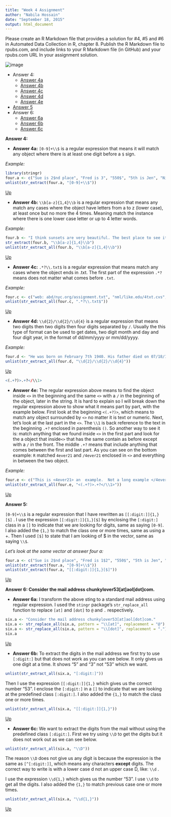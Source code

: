```yaml
---
title: "Week 4 Assignment"
author: "Nabila Hossain"
date: "September 18, 2015"
output: html_document
---
```


   
Please create an R Markdown file that provides a solution for #4, #5 and #6 in Automated Data Collection in R, chapter 8.  Publish the R Markdown file to rpubs.com, and include links to your R Markdown file (in GitHub) and your rpubs.com URL In your assignment solution.

![image](https://raw.githubusercontent.com/nabilahossain/Image/master/IS607Week4Assignment.jpg)<a name="A"/>

* Answer 4:
     * [Answer 4a](#1a)
     * [Answer 4b](#1b)
     * [Answer 4c](#1c)
     * [Answer 4d](#1d)
     * [Answer 4e](#1e)  
* [Answer 5](#2)
* Answer 6:
     * [Answer 6a](#3a)
     * [Answer 6b](#3b)
     * [Answer 6c](#3c)


__Answer 4:__  

 * <a name="1a"/> __Answer 4a:__ `[0-9]+\\$` is a regular expression that means it will match any object where there is at least one digit before a `$` sign.

_Example:_
```r
library(stringr)
four.a <- c("Sue is 2$nd place", "Fred is 3", "550$", "5th is Jen", "Nile is number$ 9")
unlist(str_extract(four.a, "[0-9]+\\$"))
```


[Up](#A)

* <a name="1b"/> __Answer 4b:__ `\\b[a-z]{1,4}\\b` is a regular expression that means any match any cases where the object have letters from a to z (lower case), at least once but no more the 4 times. Meaning match the instance where there is one lower case letter or up to 4 letter words.

_Example:_
```r
four.b <- "I think sunsets are very beautiful. The best place to see it is near a body of water."
str_extract(four.b, "\\b[a-z]{1,4}\\b")
unlist(str_extract_all(four.b, "\\b[a-z]{1,4}\\b"))
```

[Up](#A)

* <a name="1c"/> __Answer 4c:__ `.*?\\.txt$` is a regular expression that means match any cases where the object ends in .txt. The first part of the expression `.*?` means does not matter what comes before `.txt`.

_Example:_
```r
four.c <- c("web: abd/nyc.org/assignment.txt", "nml/like.edu/4txt.cvs", "cdn/fyc.com/four.txt")
unlist(str_extract_all(four.c, ".*?\\.txt$")) 
```


[Up](#A)

*  <a name="1d"/> __Answer 4d:__ `\\d{2}/\\d{2}/\\d{4}` is a regular expression that means two digits then two digits then four digits separated by `/`. Usually the this type of format can be used to get dates, two digit month and day and four digit year, in the format of dd/mm/yyyy or mm/dd/yyyy.

_Example:_
```r
four.d <- "He was born on February 7th 1940. His father died on 07/18/1953. At the Age of 13/14 he had to drop out to school and start work. He had his first child on 01/06/1966. He boarded the ship on 12/24/1968."
unlist(str_extract_all(four.d, "\\d{2}/\\d{2}/\\d{4}"))
```



[Up](#A)

```r
<(.+?)>.+?</\\1>
```

* <a name="1e"/> __Answer 4e:__ The regular expression above means to find the object inside `<>` in the beginning and the same `<>` with a `/` in the beginning of the object, later in the string. It is hard to explain so I will break down the regular expression above to show what it means part by part, with the example below. First look at the beginning `<(.+?)>`, which means to match any object surrounded by `<>` no matter it is text or numeric. Next, let's look at the last part in the `<>`. The `\\1` is back reference to the text in the beginning `.+?` enclosed in parenthesis `()`. So another way to see it is: match anything that we found inside `<>` in the first part and look for the a object that inside`<>` that has the same contain as before except with a `/` in the front. The middle `.+?` means that include anything that comes between the first and last part. As you can see on the bottom example: `R` matched `4ever21` and `/4ever21` enclosed in `<>` and everything in between the two object.


_Example:_

```r
four.e <- c("This is <4ever21> an  example.  Not a long example </4ever21>. Very small example.")
unlist(str_extract_all(four.e, "<(.+?)>.+?</\\1>"))
```


[Up](#A)

__Answer 5:__
  
 <a name="2"/> `[0-9]+\\$` is a regular expression that I have rewritten as `[[:digit:]]{1,}[$]` . I use the expression `[[:digit:]]{1,}[$]` by enclosing the `[:digit:]` class in a `[]` to indicate  that we are looking for digits, same as saying `[0-9]`. I also added the `{1,}` to match the class one or more times, same as using a +. Then I used `[$]` to state that I am looking of $ in the vector, same as saying `\\$`.

_Let's look at the same vector at answer four a:_
```r
four.a <- c("Sue is 2$nd place", "Fred is 1$2", "550$", "5th is Jen", "Nile is number$ 9")
unlist(str_extract(four.a, "[0-9]+\\$"))
unlist(str_extract(four.a, "[[:digit:]]{1,}[$]")) 
```


[Up](#A)

__Answer 6: Consider the mail address chunkylover53[at]aol[dot]com.__  

 * <a name="3a"/> __Answer 6a:__ I transform the above sting to a standard mail address using regular expression. I used the `stingr` package's `str_replace_all` function to replace `[at]` and `[dot]` to `@` and `.` respectively.

```r
six.a <- "Consider the mail address chunkylover53[at]aol[dot]com."
six.a <- str_replace_all(six.a, pattern = "\\[at]", replacement = "@")
six.a <- str_replace_all(six.a, pattern = "\\[dot]", replacement = ".")
six.a
```


[Up](#A)

* <a name="3b"/> __Answer 6b:__ To extract the digits in the mail address we first try to use `[:digit:]` but that does not work as you can see below. It only gives us one digit at a time. It shows "5" and "3" not "53" which we want.

```r
unlist(str_extract_all(six.a, "[:digit:]"))
```


Then I use the expression `[[:digit:]]{1,}` which gives us the correct number "53". I enclose the `[:digit:]` in a `[]` to indicate that we are looking at the predefined class `[:digit:]`. I also added the `{1,}` to match the class one or more times.

```r
unlist(str_extract_all(six.a, "[[:digit:]]{1,}"))
```


[Up](#A)

* <a name="3c"/> __Answer 6c:__ We want to extract the digits from the mail without using the predefined class `[:digit:]`. First we try using `\\D` to get the digits but it does not work out as we can see below.

```r
unlist(str_extract_all(six.a, "\\D"))
```

The reason `\\D` does not give us any digit is because the expression is the same as `[^[:digit:]]`, which means any characters __except__ digits. The correct way to write is with a lower case d not an upper case D, like: `\\d` . 

I use the expression `\\d{1,}` which gives us the number "53". I use `\\d` to get all the digits. I also added the `{1,}` to match previous case one or more times.

```r
unlist(str_extract_all(six.a, "\\d{1,}"))
```


[Up](#A)
